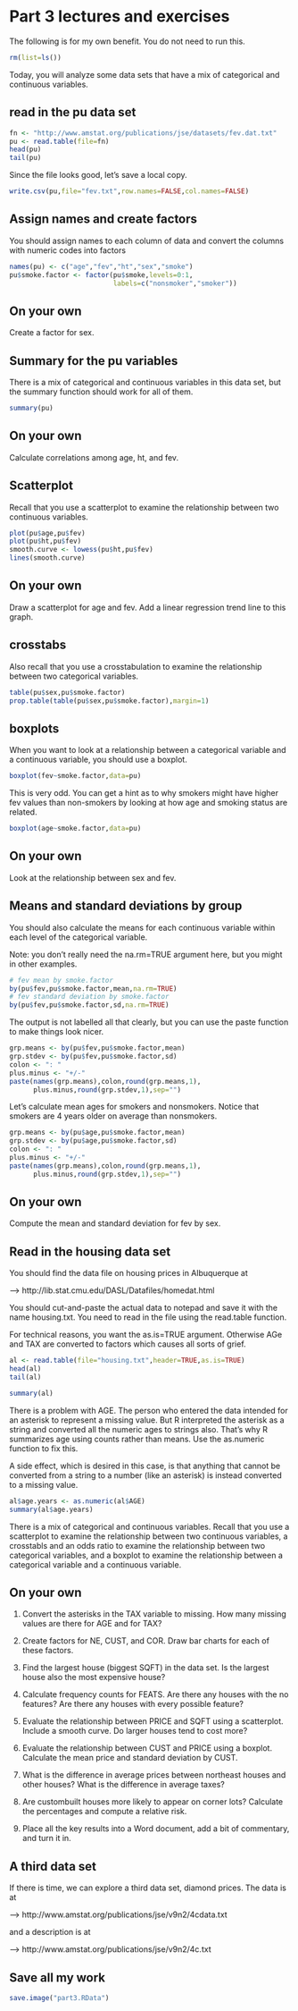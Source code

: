 # Part 3 lectures and exercises

The following is for my own benefit. You do not need to run this.

```r
rm(list=ls())
```

Today, you will analyze some data sets that have a mix of categorical and continuous variables.

## read in the pu data set

```r
fn <- "http://www.amstat.org/publications/jse/datasets/fev.dat.txt"
pu <- read.table(file=fn)
head(pu)
tail(pu)
```

Since the file looks good, let's save a local copy.

```r
write.csv(pu,file="fev.txt",row.names=FALSE,col.names=FALSE)
```

## Assign names and create factors

You should assign names to each column of data and convert the columns with numeric codes into factors

```r
names(pu) <- c("age","fev","ht","sex","smoke")
pu$smoke.factor <- factor(pu$smoke,levels=0:1,
                          labels=c("nonsmoker","smoker"))
```

## On your own

Create a factor for sex.

## Summary for the pu variables

There is a mix of categorical and continuous variables in this data set, but the summary function should work for all of them.

```r
summary(pu)
```

## On your own

Calculate correlations among age, ht, and fev.

## Scatterplot

Recall that you use a scatterplot to examine the relationship between two continuous variables.

```r
plot(pu$age,pu$fev)
plot(pu$ht,pu$fev)
smooth.curve <- lowess(pu$ht,pu$fev)
lines(smooth.curve)
```

## On your own

Draw a scatterplot for age and fev. Add a linear regression trend line to this graph.

## crosstabs

Also recall that you use a crosstabulation to examine the relationship between two categorical variables.

```r
table(pu$sex,pu$smoke.factor)
prop.table(table(pu$sex,pu$smoke.factor),margin=1)
```

## boxplots

When you want to look at a relationship between a categorical variable and a continuous variable, you should use a boxplot.

```r
boxplot(fev~smoke.factor,data=pu)
```

This is very odd. You can get a hint as to why smokers might have higher fev values than non-smokers by looking at how age and smoking status are related.

```r
boxplot(age~smoke.factor,data=pu)
```


## On your own

Look at the relationship between sex and fev.

## Means and standard deviations by group

You should also calculate the means for each continuous variable within each level of the categorical variable.

Note: you don't really need the na.rm=TRUE argument here, but you might in other examples.

```r
# fev mean by smoke.factor
by(pu$fev,pu$smoke.factor,mean,na.rm=TRUE)
# fev standard deviation by smoke.factor
by(pu$fev,pu$smoke.factor,sd,na.rm=TRUE)
```

The output is not labelled all that clearly, but you can use the paste function to make things look nicer.

```r
grp.means <- by(pu$fev,pu$smoke.factor,mean)
grp.stdev <- by(pu$fev,pu$smoke.factor,sd)
colon <- ": "
plus.minus <- "+/-"
paste(names(grp.means),colon,round(grp.means,1),
      plus.minus,round(grp.stdev,1),sep="")
```

Let's calculate mean ages for smokers and nonsmokers. Notice that smokers are 4 years older on average than nonsmokers.

```r
grp.means <- by(pu$age,pu$smoke.factor,mean)
grp.stdev <- by(pu$age,pu$smoke.factor,sd)
colon <- ": "
plus.minus <- "+/-"
paste(names(grp.means),colon,round(grp.means,1),
      plus.minus,round(grp.stdev,1),sep="")
```

## On your own

Compute the mean and standard deviation for fev by sex.

## Read in the housing data set

You should find the data file on housing prices in Albuquerque at

--> http://lib.stat.cmu.edu/DASL/Datafiles/homedat.html

You should cut-and-paste the actual data to notepad and save it with the name housing.txt. You need to read in the file using the read.table function.

For technical reasons, you want the as.is=TRUE argument. Otherwise AGe and TAX are converted to factors which causes all sorts of grief.

```r
al <- read.table(file="housing.txt",header=TRUE,as.is=TRUE)
head(al)
tail(al)
```

```r
summary(al)
```

There is a problem with AGE. The person who entered the data intended for an asterisk to represent a missing value. But R interpreted the asterisk as a string and converted all the numeric ages to strings also. That's why R summarizes age using counts rather than means. Use the as.numeric function to fix this.

A side effect, which is desired in this case, is that anything that cannot be converted from a string to a number (like an asterisk) is instead converted to a missing value.

```r
al$age.years <- as.numeric(al$AGE)
summary(al$age.years)
```

There is a mix of categorical and continuous variables. Recall that you use a scatterplot to examine the relationship between two continuous variables, a crosstabls and an odds ratio to examine the relationship between two categorical variables, and a boxplot to examine the relationship between a categorical variable and a continuous variable.

## On your own

1. Convert the asterisks in the TAX variable to missing. How many missing values are there for AGE and for TAX?

2. Create factors for NE, CUST, and COR. Draw bar charts for each of these factors.

3. Find the largest house (biggest SQFT) in the data set. Is the largest house also the most expensive house?

4. Calculate frequency counts for FEATS. Are there any houses with the no features? Are there any houses with every possible feature?

5. Evaluate the relationship between PRICE and SQFT using a scatterplot. Include a smooth curve. Do larger houses tend to cost more?

6. Evaluate the relationship between CUST and PRICE using a boxplot. Calculate the mean price and standard deviation by CUST.

7. What is the difference in average prices between northeast houses and other houses? What is the difference in average taxes?

8. Are custombuilt houses more likely to appear on corner lots? Calculate the percentages and compute a relative risk.

9. Place all the key results into a Word document, add a bit of commentary, and turn it in.

## A third data set

If there is time, we can explore a third data set, diamond prices. The data is at 

--> http://www.amstat.org/publications/jse/v9n2/4cdata.txt

and a description is at 

--> http://www.amstat.org/publications/jse/v9n2/4c.txt

## Save all my work

```r
save.image("part3.RData")
```